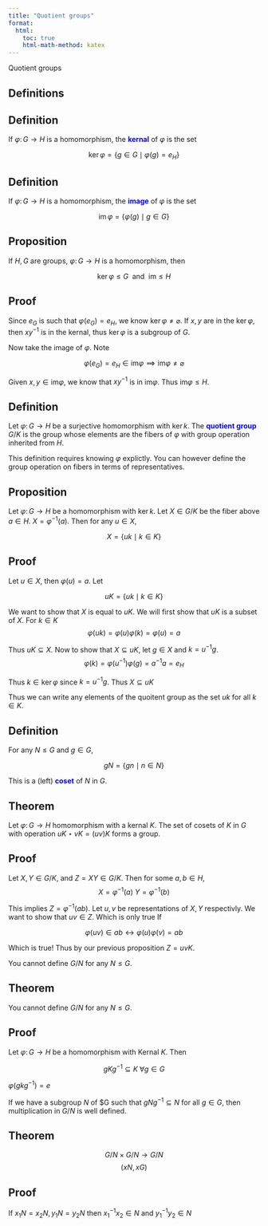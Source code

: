 ```yaml
---
title: "Quotient groups"
format:
  html:
    toc: true
    html-math-method: katex
---
```


Quotient groups

## Definitions 

::: {.callout-note icon="false"}
## Definition 

If $\varphi \colon G \to H$ is a homomorphism, the [**kernal**]{style="color: blue"} of $\varphi$ is the set 

$$
\ker\varphi = \{g \in G \mid \varphi(g) = e_H\}
$$

:::

::: {.callout-note icon="false"}
## Definition 

If $\varphi \colon G \to H$ is a homomorphism, the [**image**]{style="color: blue"} of $\varphi$ is the set 

$$
\text{im}\,\varphi = \{\varphi(g) \mid g \in G\}
$$

:::

::: {.callout-note icon="false"}
## Proposition 

If $H,G$ are groups, $\varphi \colon G \to H$ is a homomorphism, then  

$$
\ker \varphi \leq G \: \text{ and } \: \text{im} \leq H
$$

:::

::: {.callout-tip icon="false" collapse="true"}
## Proof 

Since $e_G$ is such that $\varphi(e_G) = e_H$, we know $\ker \varphi \not = \varnothing$. If $x,y$ are in the $\ker \varphi$, then $xy^{-1}$ is in the kernal, thus $\ker \varphi$ is a subgroup of $G$.

Now take the image of $\varphi$. Note 

$$
\varphi(e_G) = e_H \in \text{im} \varphi \implies \text{im} \varphi \not = \varnothing
$$

Given $x,y \in \text{im} \varphi$, we know that $xy^{-1}$ is in $\text{im} \varphi$. Thus $\text{im} \varphi \leq H$. 

:::

::: {.callout-note icon="false"}
## Definition

Let $\varphi \colon G \to H$ be a surjective homomorphism with $\ker k$. The [**quotient group**]{style="color: blue"} $G/K$ is the group whose elements are the fibers of $\varphi$ with group operation inherited from $H$.
:::

This definition requires knowing $\varphi$ explictly. You can however define the group operation on fibers in terms of representatives. 

::: {.callout-note icon="false"}
## Proposition

Let $\varphi \colon G \to H$ be a homomorphism with $\ker k$. Let $X \in G/K$ be the fiber above $a \in H$. $X = \varphi^{-1}(a)$. Then for any $u \in X$, 

$$
X = \{uk\mid k \in K\}
$$

:::

::: {.callout-tip icon="false"}
## Proof

Let $u \in X$, then $\varphi(u) = a$. Let

$$
uK = \{uk \mid k \in K\}
$$

We want to show that $X$ is equal to $uK$. We will first show that $uK$ is a subset of $X$. For $k \in K$
$$
\varphi(uk) = \varphi(u)\varphi(k) = \varphi(u) = a 
$$

Thus $uK \subseteq X$. Now to show that $X \subseteq uK$, let $g \in X$ and $k = u^{-1}g$.
$$
\varphi(k) = \varphi(u^{-1})\varphi(g) = a^{-1}a = e_H
$$

Thus $k \in \ker \varphi$ since $k = u^{-1}g$. Thus $X \subseteq uK$

:::

Thus we can write any elements of the quoitent group as the set $uk$ for all $k \in K$.

::: {.callout-note icon="false"}
## Definition

For any $N \leq G$ and $g \in G$,

$$
gN = \{gn\mid n \in N\}
$$

This is a (left) [**coset**]{style="color: blue"} of $N$ in $G$.

:::

::: {.callout-note icon="false"}
## Theorem

Let $\varphi \colon G \to H$ homomorphism with a kernal $K$. The set of cosets of $K$ in $G$ with operation $uK \star vK = (uv)K$ forms a group.

:::

::: {.callout-tip icon="false"}
## Proof

Let $X,Y \in G/K$, and $Z = XY \in G/K$. Then for some $a,b \in H$,
$$
X = \varphi^{-1}(a)\: Y = \varphi^{-1}(b)
$$

This implies $Z = \varphi^{-1}(ab)$. Let $u,v$ be representations of $X,Y$ respectivly. We want to show that $uv \in Z$. Which is only true If

$$
\varphi(uv) \in ab \leftrightarrow \varphi(u)\varphi(v) = ab
$$

Which is true! Thus by our previous proposition $Z = uvK$.
:::

You cannot define $G/N$ for any $N \leq G$. 

::: {.callout-note icon="false"}
## Theorem

You cannot define $G/N$ for any $N \leq G$. 

:::
::: {.callout-tip icon="false"}
## Proof

Let $\varphi \colon G \to H$ be a homomorphism with Kernal $K$. Then 

$$
gKg^{-1} \subseteq K \; \forall g \in G
$$

$\varphi(gkg^{-1}) = e$
:::

If we have a subgroup $N$ of $G such that $gNg^{-1} \subseteq N$ for all $g \in G$, then multiplication in $G/N$ is well defined.

::: {.callout-note icon="false"}
## Theorem

$$G/N \times G/N \rightarrow G/N
$$
$$(xN, xG)
$$
:::

::: {.callout-tip icon="false"}
## Proof

If $x_1N = x_2N, y_1N=y_2N$ then $x_1^{-1}x_2 \in N$ and $y_1^{-1}y_2 \in N$
:::

